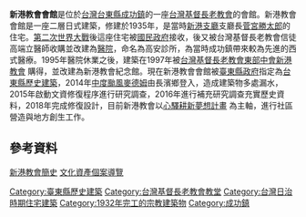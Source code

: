 {{tw monument
| name =新港教會會館(菅宮勝太郎宅)
| image=新港教會會館.jpg
| level =歷史建築 
| location =臺東縣成功鎮忠仁里中山東路59號
| time =
| reg_url =https://nchdb.boch.gov.tw/assets/overview/historicalBuilding/20031231000015
}}

'''新港教會會館'''是位於[[台灣|台灣]][[台東縣|台東縣]][[成功鎮|成功鎮]]的一座[[台灣基督長老教會|台灣基督長老教會]]的會館。新港教會會館是一座二層日式建築，修建於1935年，是當時[[臺東廳#1920年10月後：州廳制|新港支廳]]支廳長[[菅宮勝太郎|菅宮勝太郎]]的住宅。[[第二次世界大戰|第二次世界大戰]]後這座住宅被[[國民政府|國民政府]]接收，後又被台灣基督長老教會信徒高端立醫師收購並改建為[[醫院|醫院]]，命名為高安診所，為當時成功鎮帶來較為先進的西式醫療。1995年醫院休業之後，建築在1997年被[https://www.facebook.com/sinkangpresbyterianchurch/ 台灣基督長老教會東部中會新港教會] {{Wayback|url=https://www.facebook.com/sinkangpresbyterianchurch/ |date=20190524045025 }}購得，並改建為新港教會紀念館。現在新港教會會館被[[臺東縣政府|臺東縣政府]]指定為[[臺東縣文化資產|台東縣歷史建築]]，2014年[[颱風麥德姆_(2014年)|中度颱風麥德姆]]由長濱鄉登入，造成建築物多處漏水，2015年啟動文資修復程序進行研究調查，2016年進行補充研究調查充實歷史資料，2018年完成修復設計，目前新港教會以[https://www.facebook.com/sinkangbuilding 心驛耕新夢想計畫] {{Wayback|url=https://www.facebook.com/sinkangbuilding |date=20190524045023 }}為主軸，進行社區營造與地方創生工作。

==參考資料==
[http://www.pct.org.tw/ChurchHistory.aspx?strOrgNo=C01011 新港教會簡史] {{Wayback|url=http://www.pct.org.tw/ChurchHistory.aspx?strOrgNo=C01011 |date=20190521235704 }}
[http://www.boch.gov.tw/boch/frontsite/cultureassets/caseBasicInfoAction.do?method=doViewCaseBasicInfo&caseId=VA09602000778&version=1&assetsClassifyId=1.2 文化資產個案導覽]{{dead link|date=2018年3月 |bot=InternetArchiveBot |fix-attempted=yes }}

{{臺東縣文化資產}}

[[Category:臺東縣歷史建築|Category:臺東縣歷史建築]]
[[Category:台灣基督長老教會教堂|Category:台灣基督長老教會教堂]]
[[Category:台灣日治時期住宅建築|Category:台灣日治時期住宅建築]]
[[Category:1932年完工的宗教建築物|Category:1932年完工的宗教建築物]]
[[Category:成功鎮|Category:成功鎮]]
